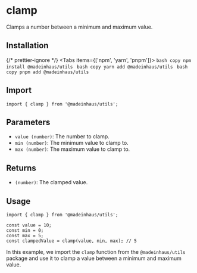 # clamp

Clamps a number between a minimum and maximum value.

## Installation


{/* prettier-ignore */}
<Tabs items={['npm', 'yarn', 'pnpm']}>
    <Tab>
        ```bash copy
        npm install @madeinhaus/utils
        ```
    </Tab>
    <Tab>
        ```bash copy
        yarn add @madeinhaus/utils
        ```
    </Tab>
    <Tab>
        ```bash copy
        pnpm add @madeinhaus/utils
        ```
    </Tab>
</Tabs>

## Import

```tsx
import { clamp } from '@madeinhaus/utils';
```

## Parameters

- `value (number)`: The number to clamp.
- `min (number)`: The minimum value to clamp to.
- `max (number)`: The maximum value to clamp to.

## Returns
- `(number)`: The clamped value.

## Usage

```tsx copy showLineNumbers
import { clamp } from '@madeinhaus/utils';

const value = 10;
const min = 0;
const max = 5;
const clampedValue = clamp(value, min, max); // 5
```

In this example, we import the `clamp` function from the `@madeinhaus/utils` package and use it to clamp a value between a minimum and maximum value.